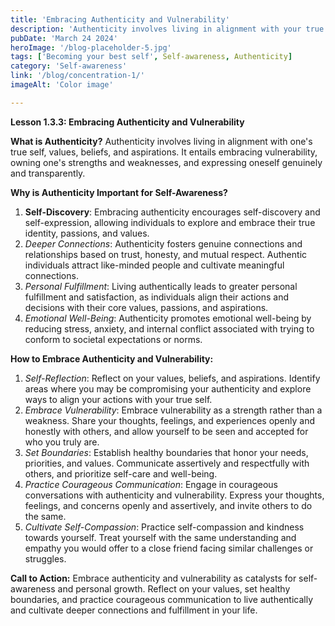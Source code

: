 ```yaml
---
title: 'Embracing Authenticity and Vulnerability'
description: 'Authenticity involves living in alignment with your true self, values, beliefs, and aspirations'
pubDate: 'March 24 2024'
heroImage: '/blog-placeholder-5.jpg'
tags: ['Becoming your best self', Self-awareness, Authenticity]
category: 'Self-awareness'
link: '/blog/concentration-1/'
imageAlt: 'Color image'

---
```



**Lesson 1.3.3: Embracing Authenticity and Vulnerability**

**What is Authenticity?**
Authenticity involves living in alignment with one's true self, values, beliefs, and aspirations. It entails embracing vulnerability, owning one's strengths and weaknesses, and expressing oneself genuinely and transparently.

**Why is Authenticity Important for Self-Awareness?**
1. **Self-Discovery**: Embracing authenticity encourages self-discovery and self-expression, allowing individuals to explore and embrace their true identity, passions, and values.
2. *Deeper Connections*: Authenticity fosters genuine connections and relationships based on trust, honesty, and mutual respect. Authentic individuals attract like-minded people and cultivate meaningful connections.
3. *Personal Fulfillment*: Living authentically leads to greater personal fulfillment and satisfaction, as individuals align their actions and decisions with their core values, passions, and aspirations.
4. *Emotional Well-Being*: Authenticity promotes emotional well-being by reducing stress, anxiety, and internal conflict associated with trying to conform to societal expectations or norms.

**How to Embrace Authenticity and Vulnerability:**
1. *Self-Reflection*: Reflect on your values, beliefs, and aspirations. Identify areas where you may be compromising your authenticity and explore ways to align your actions with your true self.
2. *Embrace Vulnerability*: Embrace vulnerability as a strength rather than a weakness. Share your thoughts, feelings, and experiences openly and honestly with others, and allow yourself to be seen and accepted for who you truly are.
3. *Set Boundaries*: Establish healthy boundaries that honor your needs, priorities, and values. Communicate assertively and respectfully with others, and prioritize self-care and well-being.
4. *Practice Courageous Communication*: Engage in courageous conversations with authenticity and vulnerability. Express your thoughts, feelings, and concerns openly and assertively, and invite others to do the same.
5. *Cultivate Self-Compassion*: Practice self-compassion and kindness towards yourself. Treat yourself with the same understanding and empathy you would offer to a close friend facing similar challenges or struggles.

**Call to Action:** Embrace authenticity and vulnerability as catalysts for self-awareness and personal growth. Reflect on your values, set healthy boundaries, and practice courageous communication to live authentically and cultivate deeper connections and fulfillment in your life.